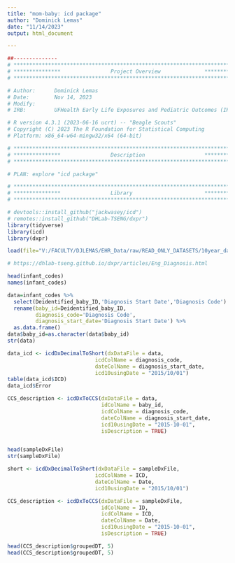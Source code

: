 ```yaml
---
title: "mom-baby: icd package"
author: "Dominick Lemas"
date: "11/14/2023"
output: html_document

---
```


```r
##-------------- 
# **************************************************************************** #
# ***************                Project Overview              *************** #
# **************************************************************************** #

# Author:      Dominick Lemas
# Date:        Nov 14, 2023 
# Modify:      
# IRB:         UFHealth Early Life Exposures and Pediatric Outcomes (IRB201601899) 

# R version 4.3.1 (2023-06-16 ucrt) -- "Beagle Scouts"
# Copyright (C) 2023 The R Foundation for Statistical Computing
# Platform: x86_64-w64-mingw32/x64 (64-bit)

# **************************************************************************** #
# ***************                Description                   *************** #
# **************************************************************************** #

# PLAN: explore "icd package" 

```


```r

# **************************************************************************** #
# ***************                Library                       *************** #
# **************************************************************************** #

# devtools::install_github("jackwasey/icd")
# remotes::install_github("DHLab-TSENG/dxpr")
library(tidyverse)
library(icd)
library(dxpr)

```

```r

load(file="V:/FACULTY/DJLEMAS/EHR_Data/raw/READ_ONLY_DATASETS/10year_data/analysis_ready/infant_codes.RData")

# https://dhlab-tseng.github.io/dxpr/articles/Eng_Diagnosis.html

```

```r

head(infant_codes)
names(infant_codes)

data=infant_codes %>%
  select(Deidentified_baby_ID,'Diagnosis Start Date','Diagnosis Code') %>%
  rename(baby_id=Deidentified_baby_ID,
         diagnosis_code='Diagnosis Code',
         diagnosis_start_date='Diagnosis Start Date') %>%
  as.data.frame()
data$baby_id=as.character(data$baby_id)
str(data)

data_icd <- icdDxDecimalToShort(dxDataFile = data,
                            icdColName = diagnosis_code,         
                            dateColName = diagnosis_start_date,
                            icd10usingDate = "2015/10/01")
table(data_icd$ICD)
data_icd$Error

CCS_description <- icdDxToCCS(dxDataFile = data,
                              idColName = baby_id,
                              icdColName = diagnosis_code,        
                              dateColName = diagnosis_start_date,
                              icd10usingDate = "2015-10-01",
                              isDescription = TRUE)


head(sampleDxFile)
str(sampleDxFile)

short <- icdDxDecimalToShort(dxDataFile = sampleDxFile,
                            icdColName = ICD,         
                            dateColName = Date,
                            icd10usingDate = "2015/10/01")

CCS_description <- icdDxToCCS(dxDataFile = sampleDxFile,
                              idColName = ID,
                              icdColName = ICD,        
                              dateColName = Date,
                              icd10usingDate = "2015-10-01",
                              isDescription = TRUE)

head(CCS_description$groupedDT, 5)
head(CCS_description$groupedDT, 5)

```
